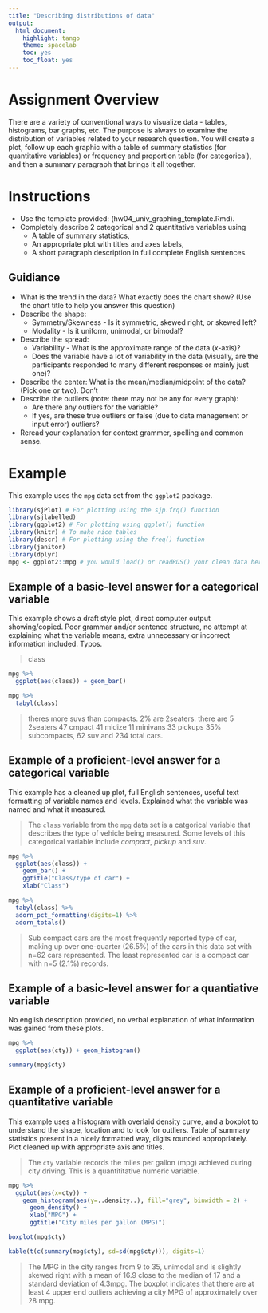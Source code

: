 ---
title: "Describing distributions of data"
output:
  html_document:
    highlight: tango
    theme: spacelab
    toc: yes
    toc_float: yes
---

# Assignment Overview

There are a variety of conventional ways to visualize data - tables, histograms, bar graphs, etc. The purpose is always to examine the distribution of variables related to your research question. You will create a plot, follow up each graphic with a table of summary statistics (for quantitative variables) or frequency and proportion table (for categorical), and then a summary paragraph that brings it all together. 

# Instructions

* Use the template provided: 
(hw04_univ_graphing_template.Rmd). 
* Completely describe 2 categorical and 2 quantitative variables using 
    - A table of summary statistics,
    - An appropriate plot with titles and axes labels, 
    - A short paragraph description in full complete English sentences.  

## Guidiance

* What is the trend in the data? What exactly does the chart show? (Use the chart title to help you answer this question)
* Describe the shape:
    - Symmetry/Skewness - Is it symmetric, skewed right, or skewed left?
    - Modality - Is it uniform, unimodal, or bimodal?             
* Describe the spread:
    - Variability - What is the approximate range of the data (x-axis)?
    - Does the variable have a lot of variability in the data (visually, are the participants responded to many different responses or mainly just one)?
* Describe the center: What is the mean/median/midpoint of the data? (Pick one or two). Don't 
* Describe the outliers (note: there may not be any for every graph):
    - Are there any outliers for the variable?
    - If yes, are these true outliers or false (due to data management or input error) outliers?
* Reread your explanation for context grammer, spelling and common sense. 

\newpage 

# Example
This example uses the `mpg` data set from the `ggplot2` package. 
```{r, warning=FALSE, message=FALSE}
library(sjPlot) # For plotting using the sjp.frq() function
library(sjlabelled)
library(ggplot2) # For plotting using ggplot() function
library(knitr) # To make nice tables
library(descr) # For plotting using the freq() function
library(janitor)
library(dplyr)
mpg <- ggplot2::mpg # you would load() or readRDS() your clean data here
```

## Example of a basic-level answer for a categorical variable
This example shows a draft style plot, direct computer output showing/copied. Poor grammar and/or sentence structure, no attempt at explaining what the variable means, extra unnecessary or incorrect information included. Typos. 

> class

```{r}
mpg %>%
  ggplot(aes(class)) + geom_bar()

mpg %>%
  tabyl(class)
```

> theres more suvs than compacts. 2% are 2seaters. there are 5 2seaters 47 cmpact 41 midize 11 minivans 33 pickups 35% subcompacts, 62 suv and 234 total cars. 

## Example of a proficient-level answer for a categorical variable
This example has a cleaned up plot, full English sentences, useful text formatting of variable names and levels. Explained what the variable was named and what it measured. 

> The `class` variable from the `mpg` data set is a catgorical variable that describes the type of vehicle being measured. Some levels of this categorical variable include _compact_, _pickup_ and _suv_. 

```{r, fig.height=4, fig.align='center'}
mpg %>%
  ggplot(aes(class)) +
    geom_bar() +
    ggtitle("Class/type of car") +
    xlab("Class")

mpg %>%
  tabyl(class) %>%
  adorn_pct_formatting(digits=1) %>%
  adorn_totals()
```

> Sub compact cars are the most frequently reported type of car, making up over one-quarter (26.5%) of the cars in this data set with n=62 cars represented. The least represented car is a compact car with n=5 (2.1%) records.

## Example of a basic-level answer for a quantiative variable
No english description provided, no verbal explanation of what information was gained from these plots. 
```{r}
mpg %>%
  ggplot(aes(cty)) + geom_histogram()

summary(mpg$cty)
```

## Example of a proficient-level answer for a quantitative variable
This example uses a histogram with overlaid density curve, and a boxplot to understand the shape, location and to look for outliers. Table of summary statistics present in a nicely formatted way, digits rounded appropriately. Plot cleaned up with appropriate axis and titles.  

> The `cty` variable records the miles per gallon (mpg) achieved during city driving. This is a quantititative numeric variable. 

```{r, fig.height=4, fig.align='center'}
mpg %>%
  ggplot(aes(x=cty)) + 
    geom_histogram(aes(y=..density..), fill="grey", binwidth = 2) + 
      geom_density() + 
      xlab("MPG") +
      ggtitle("City miles per gallon (MPG)")

boxplot(mpg$cty)

kable(t(c(summary(mpg$cty), sd=sd(mpg$cty))), digits=1)
```

> The MPG in the city ranges from 9 to 35, unimodal and is slightly skewed right with a mean of 16.9 close to the median of 17 and a standard deviation of 4.3mpg. The boxplot indicates that there are at least 4 upper end outliers achieving a city MPG of approximately over 28 mpg. 

